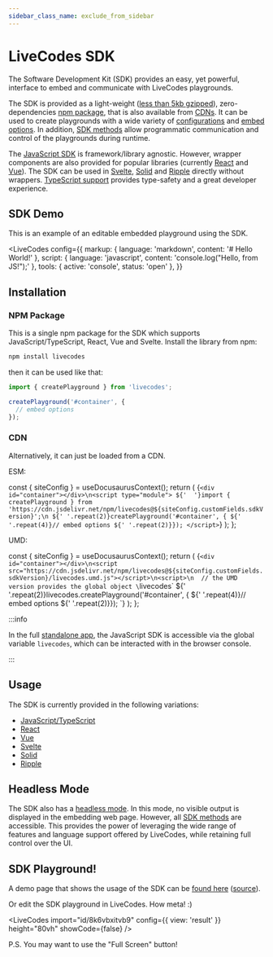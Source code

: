 ```yaml
---
sidebar_class_name: exclude_from_sidebar
---
```


# LiveCodes SDK


The Software Development Kit (SDK) provides an easy, yet powerful, interface to embed and communicate with LiveCodes playgrounds.

The SDK is provided as a light-weight ([less than 5kb gzipped](https://bundlephobia.com/package/livecodes)), zero-dependencies [npm package](#npm-package), that is also available from [CDNs](#cdn). It can be used to create playgrounds with a wide variety of [configurations](../configuration/configuration-object.mdx) and [embed options](js-ts.mdx#embed-options). In addition, [SDK methods](js-ts.mdx#sdk-methods) allow programmatic communication and control of the playgrounds during runtime.

The [JavaScript SDK](js-ts.mdx) is framework/library agnostic. However, wrapper components are also provided for popular libraries (currently [React](react.mdx) and [Vue](vue.mdx)). The SDK can be used in [Svelte](svelte.mdx), [Solid](solid.mdx) and [Ripple](ripple.mdx) directly without wrappers. [TypeScript support](js-ts.mdx#typescript-types) provides type-safety and a great developer experience.

## SDK Demo

This is an example of an editable embedded playground using the SDK.

<LiveCodes
  config={{
    markup: { language: 'markdown', content: '# Hello World!' },
    script: { language: 'javascript', content: 'console.log("Hello, from JS!");' },
    tools: { active: 'console', status: 'open' },
  }}
></LiveCodes>

## Installation

### NPM Package

This is a single npm package for the SDK which supports JavaScript/TypeScript, React, Vue and Svelte.
Install the library from npm:

```bash npm2yarn
npm install livecodes
```

then it can be used like that:

```js title="index.js"
import { createPlayground } from 'livecodes';

createPlayground('#container', {
  // embed options
});
```

### CDN

Alternatively, it can just be loaded from a CDN.

ESM:


  const { siteConfig } = useDocusaurusContext();
  return (
    <CodeBlock title="index.html" language="html">
      {`<div id="container"></div>\n<script type="module">
${'  '}import { createPlayground } from 'https://cdn.jsdelivr.net/npm/livecodes@${siteConfig.customFields.sdkVersion}';\n
${' '.repeat(2)}createPlayground('#container', {
${' '.repeat(4)}// embed options
${' '.repeat(2)}});
</script>`}
    </CodeBlock>
  );
};

<ESMCode />

UMD:

  const { siteConfig } = useDocusaurusContext();
  return (
    <CodeBlock title="index.html" language="html">
      {`<div id="container"></div>\n<script src="https://cdn.jsdelivr.net/npm/livecodes@${siteConfig.customFields.sdkVersion}/livecodes.umd.js"></script>\n<script>\n  // the UMD version provides the global object \`livecodes\`
${' '.repeat(2)}livecodes.createPlayground('#container', {
${' '.repeat(4)}// embed options
${' '.repeat(2)}});
</script>
`}
    </CodeBlock>
  );
};

<UMDCode />

:::info

In the full [standalone app](../getting-started.mdx#standalone-app), the JavaScript SDK is accessible via the global variable `livecodes`, which can be interacted with in the browser console.

:::

## Usage

The SDK is currently provided in the following variations:

- [JavaScript/TypeScript](./js-ts.mdx)
- [React](./react.mdx)
- [Vue](./vue.mdx)
- [Svelte](./svelte.mdx)
- [Solid](./solid.mdx)
- [Ripple](./ripple.mdx)

## Headless Mode

The SDK also has a [headless mode](./headless.mdx). In this mode, no visible output is displayed in the embedding web page. However, all [SDK methods](../sdk/js-ts.mdx#sdk-methods) are accessible. This provides the power of leveraging the wide range of features and language support offered by LiveCodes, while retaining full control over the UI.

## SDK Playground!

A demo page that shows the usage of the SDK can be [found here](https://live-codes.github.io/livecodes-examples/sdk-demo.html) ([source](https://github.com/live-codes/livecodes-examples/blob/gh-pages/sdk-demo.html)).

Or edit the SDK playground in LiveCodes. How meta! :)

<LiveCodes import="id/8k6vbxitvb9" config={{ view: 'result' }} height="80vh" showCode={false} />

P.S. You may want to use the "Full Screen" button!
